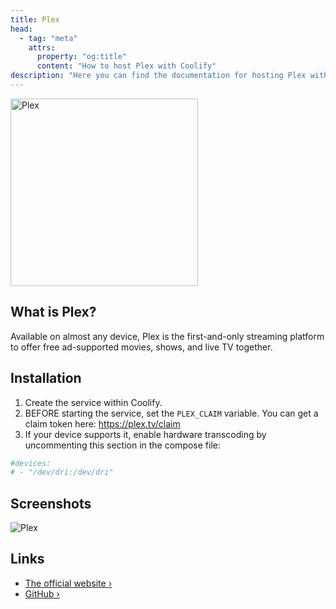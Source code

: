 ```yaml
---
title: Plex
head:
  - tag: "meta"
    attrs:
      property: "og:title"
      content: "How to host Plex with Coolify"
description: "Here you can find the documentation for hosting Plex with Coolify."
---
```


<img src="/src/assets/images/services/plex.svg" width="300" alt="Plex" />

## What is Plex?

Available on almost any device, Plex is the first-and-only streaming platform to offer free ad-supported movies, shows, and live TV together.

## Installation

1. Create the service within Coolify.
2. BEFORE starting the service, set the `PLEX_CLAIM` variable. You can get a claim token here: https://plex.tv/claim
3. If your device supports it, enable hardware transcoding by uncommenting this section in the compose file:

```yaml
#devices:
# - "/dev/dri:/dev/dri"
```

## Screenshots

![Plex](/src/assets/images/screenshots/plex_screenshot.png)

## Links

- [The official website ›](https://www.plex.tv/)
- [GitHub ›](https://github.com/plexinc/pms-docker)
